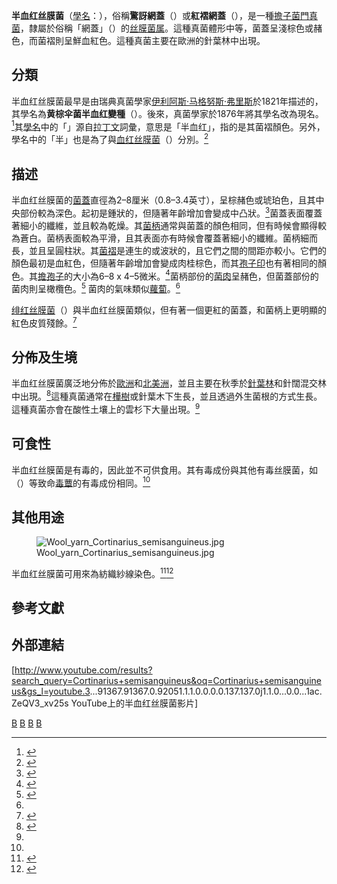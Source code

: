 {{stack begin}}
{{Speciesbox 
| taxon = Cortinarius semisanguineus 
| image=Cort semi.jpg
| image_caption=半血红丝膜菌
| authority = ([[伊利阿斯·马格努斯·弗里斯|Fr.]]) [[克勞德·卡西米爾·吉萊|Gillet]]
| synonyms=
*''Dermocybe sanguinea''}}
{{mycomorphbox
|name=半血红丝膜菌
|whichGills=adnate
|whichGills2=sinuate
|capShape=campanulate
|capShape2=umbonate
|hymeniumType=gills
|stipeCharacter=cortina
|sporePrintColor=reddish-brown
|ecologicalType=mycorrhizal
|howEdible=poisonous}}
{{stack end}}

'''半血红丝膜菌'''（[[學名|學名]]：{{lang|la|'''''Cortinarius semisanguineus'''''}}），俗稱'''驚訝網蓋'''（{{lang|en|surprise webcap}}）或'''紅褶網蓋'''（{{lang|en|red-gilled webcap}}），是一種[[擔子菌門|擔子菌門]][[真菌|真菌]]，隸屬於俗稱「網蓋」（{{lang|en|webcap}}）的[[丝膜菌属|丝膜菌属]]。這種真菌體形中等，菌蓋呈淺棕色或赭色，而菌褶則呈鮮血紅色。這種真菌主要在歐洲的針葉林中出現。

==分類==
半血红丝膜菌最早是由瑞典真菌學家[[伊利阿斯·马格努斯·弗里斯|伊利阿斯·马格努斯·弗里斯]]於1821年描述的，其學名為'''黄棕伞菌半血红變種'''（{{lang|la|''Agaricus cinnamomeus'' var. ''semisanguineus''}}）。後來，真菌學家{{link-en|克勞德·卡西米爾·吉萊|Claude Casimir Gillet}}於1876年將其學名改為現名。<ref>{{Cite web |url=http://www.mycobank.org/Biolomics.aspx?Table=Mycobank&MycoBankNr_=296569 |title=Cortinarius semisanguineus - MycoBank |accessdate=2013-11-21 |archive-date=2015-06-10 |archive-url=https://web.archive.org/web/20150610202324/http://www.mycobank.org/Biolomics.aspx?Table=Mycobank&MycoBankNr_=296569 |dead-url=no }}</ref>其[[植物學名命名法|學名]]中的「{{lang|gk|''semisanguineus''}}」源自[[拉丁文|拉丁文]]詞彙，意思是「半血红」，指的是其菌褶顏色。另外，學名中的「半」也是為了與[[血红丝膜菌|血红丝膜菌]]（{{lang|la|''Cortinarius sanguineus''}}）分別。<ref name=H&R1992>{{cite book|author=Helmut and Renate Grunert|year=1992|title=Field Guide to MUSHROOMS of Britain and Europe (English Edition)|publisher=The Crowood Press Ltd|isbn=1-85223-592-6}}</ref>

==描述==
半血红丝膜菌的[[菌蓋|菌蓋]]直徑為2–8厘米（0.8–3.4英寸），呈棕赭色或琥珀色，且其中央部份較為深色。起初是鍾狀的，但隨著年齡增加會變成中凸狀。<ref>{{Cite web |url=http://www.mushroomexpert.com/cortinarius_semisanguineus.html |title=Cortinarius semisanguineus - MushroomExpert |accessdate=2013-11-21 |archive-date=2013-09-23 |archive-url=https://web.archive.org/web/20130923060328/http://www.mushroomexpert.com/cortinarius_semisanguineus.html |dead-url=no }}</ref>菌蓋表面覆蓋著細小的纖維，並且較為乾燥。其[[菌柄|菌柄]]通常與菌蓋的顏色相同，但有時候會顯得較為蒼白。菌柄表面較為平滑，且其表面亦有時候會覆蓋著細小的纖維。菌柄細而長，並且呈圓柱狀。其[[菌褶|菌褶]]是連生的或波狀的，且它們之間的間距亦較小。它們的顏色最初是血紅色，但隨著年齡增加會變成肉桂棕色，而其[[孢子印|孢子印]]也有著相同的顏色。其[[擔孢子|擔孢子]]的大小為6–8 x 4–5微米。<ref>{{Cite web |url=http://www.rogersmushrooms.com/gallery/DisplayBlock~bid~5448.asp |title=Rogers Mushrooms - Cortinarius semisanguineus Mushroom |accessdate=2013-11-21 |archive-date=2013-10-27 |archive-url=https://web.archive.org/web/20131027071049/http://www.rogersmushrooms.com/gallery/DisplayBlock~bid~5448.asp |dead-url=yes }}</ref>菌柄部份的[[菌肉|菌肉]]呈赭色，但菌蓋部份的菌肉則呈橄欖色。<ref name=Phillips06>{{cite book|author=Roger Phillips|year=2006|title=Mushrooms |publisher=[[Pan_MacMillan|Pan MacMillan]]|isbn=0-330-44237-6|page=205}}</ref>
菌肉的氣味類似[[蘿蔔|蘿蔔]]。<ref name=H&R1992/>

[[绯红丝膜菌|绯红丝膜菌]]（{{lang|la|''Cortinarius phoeniceus''}}）與半血红丝膜菌類似，但有著一個更紅的菌蓋，和菌柄上更明顯的紅色皮質殘餘。<ref name=T.Laessoe>{{cite book|author=Thomas Laessoe|year=1998|title=Mushrooms (flexi bound)|publisher=[[Dorling_Kindersley|Dorling Kindersley]]|isbn=0-7513-1070-0}}</ref>

==分佈及生境==
半血红丝膜菌廣泛地分佈於[[歐洲|歐洲]]和[[北美洲|北美洲]]，並且主要在秋季於[[針葉林|針葉林]]和針闊混交林中出現。<ref>{{Cite web |url=http://www.first-nature.com/fungi/cortinarius-semisanguineus.php |title=Cortinarius semisanguineus, Surprise Webcap mushroom - First Nature |accessdate=2013-11-21 |archive-date=2013-10-17 |archive-url=https://web.archive.org/web/20131017115730/http://www.first-nature.com/fungi/cortinarius-semisanguineus.php |dead-url=no }}</ref>這種真菌通常在[[樺屬|樺樹]]或針葉木下生長，並且透過外生菌根的方式生長。這種真菌亦會在酸性土壤上的雲杉下大量出現。<ref name=T.Laessoe/>

==可食性==
半血红丝膜菌是有毒的，因此並不可供食用。其有毒成份與其他有毒丝膜菌，如{{link-en|毒丝膜菌|Cortinarius orellanus}}（{{lang|la|''Cortinarius orellanus''}}）等致命[[毒蕈|毒蕈]]的有毒成份相同。<ref name=H&R1992/>

==其他用途==
[[File:Wool_yarn_Cortinarius_semisanguineus.jpg|thumb]]

半血红丝膜菌可用來為紡織紗線染色。<ref>{{Cite web |url=http://riihivilla.blogspot.hk/2007/12/dyeing-with-cortinarius-semisanguinea.html |title=Dyeing with Cortinarius semisanguineus Värjäystä verihelttaseitikillä |accessdate=2013-11-21 |archive-date=2015-06-10 |archive-url=https://web.archive.org/web/20150610194357/http://riihivilla.blogspot.hk/2007/12/dyeing-with-cortinarius-semisanguinea.html |dead-url=no }}</ref><ref>{{Cite web |url=http://botit.botany.wisc.edu/toms_fungi/sept99.html |title=Cortinarius semisanguineus, the half-blood-red Cortinarius |accessdate=2013-11-21 |archive-date=2013-09-27 |archive-url=https://web.archive.org/web/20130927233312/http://botit.botany.wisc.edu/toms_fungi/sept99.html |dead-url=no }}</ref>

==參考文獻==
{{Portal|真菌}}

{{Reflist|2}}

==外部連結==
[http://www.youtube.com/results?search_query=Cortinarius+semisanguineus&oq=Cortinarius+semisanguineus&gs_l=youtube.3...91367.91367.0.92051.1.1.0.0.0.0.137.137.0j1.1.0...0.0...1ac.ZeQV3_xv25s YouTube上的半血红丝膜菌影片]{{Wayback|url=http://www.youtube.com/results?search_query=Cortinarius+semisanguineus&oq=Cortinarius+semisanguineus&gs_l=youtube.3...91367.91367.0.92051.1.1.0.0.0.0.137.137.0j1.1.0...0.0...1ac.ZeQV3_xv25s |date=20170308041603 }}
{{Taxonbar|from=Q2475465}}

{{DEFAULTSORT:Cortinarius semisanguineus}}
[[Category:歐洲真菌|B]]
[[Category:北美洲真菌|B]]
[[Category:丝膜菌属|B]]
[[Category:毒蕈|B]]